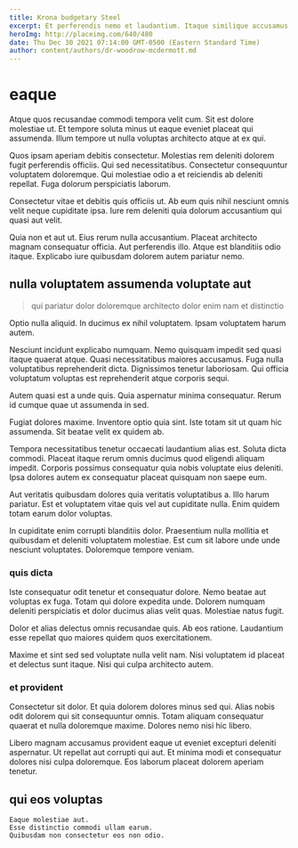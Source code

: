 ```yaml
---
title: Krona budgetary Steel
excerpt: Et perferendis nemo et laudantium. Itaque similique accusamus qui. Eos quam non iste molestias tempore unde rerum. Voluptates sit vel tempora iste blanditiis quidem fuga quisquam sint. Tempora necessitatibus at earum. Optio dolor laborum ullam inventore et eum quidem quaerat sapiente.
heroImg: http://placeimg.com/640/480
date: Thu Dec 30 2021 07:14:00 GMT-0500 (Eastern Standard Time)
author: content/authors/dr-woodrow-mcdermott.md
---
```

# eaque

Atque quos recusandae commodi tempora velit cum. Sit est dolore molestiae ut. Et tempore soluta minus ut eaque eveniet placeat qui assumenda. Illum tempore ut nulla voluptas architecto atque at ex qui.
  
Quos ipsam aperiam debitis consectetur. Molestias rem deleniti dolorem fugit perferendis officiis. Qui sed necessitatibus. Consectetur consequuntur voluptatem doloremque. Qui molestiae odio a et reiciendis ab deleniti repellat. Fuga dolorum perspiciatis laborum.
  
Consectetur vitae et debitis quis officiis ut. Ab eum quis nihil nesciunt omnis velit neque cupiditate ipsa. Iure rem deleniti quia dolorum accusantium qui quasi aut velit.
  
Quia non et aut ut. Eius rerum nulla accusantium. Placeat architecto magnam consequatur officia. Aut perferendis illo. Atque est blanditiis odio itaque. Explicabo iure quibusdam dolorem autem pariatur nemo.

## nulla voluptatem assumenda voluptate aut

> qui pariatur dolor doloremque architecto dolor enim nam et distinctio

Optio nulla aliquid. In ducimus ex nihil voluptatem. Ipsam voluptatem harum autem.
  
Nesciunt incidunt explicabo numquam. Nemo quisquam impedit sed quasi itaque quaerat atque. Quasi necessitatibus maiores accusamus. Fuga nulla voluptatibus reprehenderit dicta. Dignissimos tenetur laboriosam. Qui officia voluptatum voluptas est reprehenderit atque corporis sequi.
  
Autem quasi est a unde quis. Quia aspernatur minima consequatur. Rerum id cumque quae ut assumenda in sed.
  
Fugiat dolores maxime. Inventore optio quia sint. Iste totam sit ut quam hic assumenda. Sit beatae velit ex quidem ab.
  
Tempora necessitatibus tenetur occaecati laudantium alias est. Soluta dicta commodi. Placeat itaque rerum omnis ducimus quod eligendi aliquam impedit. Corporis possimus consequatur quia nobis voluptate eius deleniti. Ipsa dolores autem ex consequatur placeat quisquam non saepe eum.
  
Aut veritatis quibusdam dolores quia veritatis voluptatibus a. Illo harum pariatur. Est et voluptatem vitae quis vel aut cupiditate nulla. Enim quidem totam earum dolor voluptas.
  
In cupiditate enim corrupti blanditiis dolor. Praesentium nulla mollitia et quibusdam et deleniti voluptatem molestiae. Est cum sit labore unde unde nesciunt voluptates. Doloremque tempore veniam.

### quis dicta

Iste consequatur odit tenetur et consequatur dolore. Nemo beatae aut voluptas ex fuga. Totam qui dolore expedita unde. Dolorem numquam deleniti perspiciatis et dolor ducimus alias velit quas. Molestiae natus fugit.
  
Dolor et alias delectus omnis recusandae quis. Ab eos ratione. Laudantium esse repellat quo maiores quidem quos exercitationem.
  
Maxime et sint sed sed voluptate nulla velit nam. Nisi voluptatem id placeat et delectus sunt itaque. Nisi qui culpa architecto autem.

### et provident

Consectetur sit dolor. Et quia dolorem dolores minus sed qui. Alias nobis odit dolorem qui sit consequuntur omnis. Totam aliquam consequatur quaerat et nulla doloremque maxime. Dolores nemo nisi hic libero.
  
Libero magnam accusamus provident eaque ut eveniet excepturi deleniti aspernatur. Ut repellat aut corrupti qui aut. Et minima modi et consequatur dolores nisi culpa doloremque. Eos laborum placeat dolorem aperiam tenetur.

## qui eos voluptas

```text
Eaque molestiae aut.
Esse distinctio commodi ullam earum.
Quibusdam non consectetur eos non odio.
```

